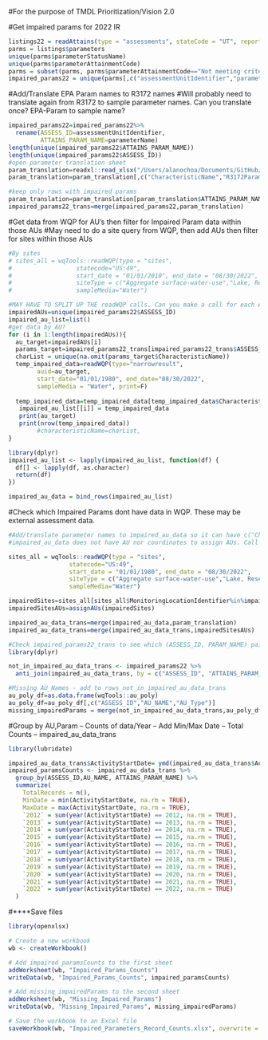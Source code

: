 #For the purpose of TMDL Prioritization/Vision 2.0

#Get impaired params for 2022 IR
```r
listings22 = readAttains(type = "assessments", stateCode = "UT", reportingCycle = "2022")
parms = listings$parameters
unique(parms$parameterStatusName)
unique(parms$parameterAttainmentCode)
parms = subset(parms, parms$parameterAttainmentCode=="Not meeting criteria")
impaired_params22 = unique(parms[,c("assessmentUnitIdentifier","parameterName","cycleFirstListed","cycleLastAssessed")])
```

#Add/Translate EPA Param names to R3172 names
#Will probably need to translate again from R3172 to sample parameter names. Can you translate once? EPA-Param to sample name?
```r
impaired_params22=impaired_params22%>%
  rename(ASSESS_ID=assessmentUnitIdentifier,
         ATTAINS_PARAM_NAME=parameterName)
length(unique(impaired_params22$ATTAINS_PARAM_NAME))
length(unique(impaired_params22$ASSESS_ID))
#open parameter translation sheet
param_translation=readxl::read_xlsx("/Users/alanochoa/Documents/GitHub/IR-2024/ir_translation_workbook_working_2024 -51723.xlsx", sheet = "paramTransTable")
param_translation=param_translation[,c("CharacteristicName","R3172ParameterName","ATTAINS_PARAM_NAME" )]

#keep only rows with impaired params
param_translation=param_translation[param_translation$ATTAINS_PARAM_NAME%in%impaired_params22$ATTAINS_PARAM_NAME,]
impaired_params22_trans=merge(impaired_params22,param_translation)
```

#Get data from WQP for AU's then filter for Impaired Param data within those AUs
#May need to do a site query from WQP, then add AUs then filter for sites within those AUs
```r
#By sites
# sites_all = wqTools::readWQP(type = "sites",
#                  statecode="US:49",
#                  start_date = "01/01/2010", end_date = "08/30/2022",
#                  siteType = c("Aggregate surface-water-use","Lake, Reservoir, Impoundment","Spring","Stream"),
#                  sampleMedia="Water")

#MAY HAVE TO SPLIT UP THE readWQP calls. Can you make a call for each AU,and impaired Parameters? Then add to final df as you loop through each one? 
impairedAUs=unique(impaired_params22$ASSESS_ID)
impaired_au_list=list()
#get data by AU?
for (i in 1:length(impairedAUs)){
  au_target=impairedAUs[i]
  params_target=impaired_params22_trans[impaired_params22_trans$ASSESS_ID==au_target,]
  charList = unique(na.omit(params_target$CharacteristicName))
  temp_impaired_data=readWQP(type="narrowresult",
		auid=au_target,
		start_date="01/01/1980", end_date="08/30/2022",
		sampleMedia = "Water", print=F)
  
  temp_impaired_data=temp_impaired_data[temp_impaired_data$CharacteristicName%in%charList,]
   impaired_au_list[[i]] = temp_impaired_data
   print(au_target)
   print(nrow(temp_impaired_data))
   		#characteristicName=charList,
}

library(dplyr)
impaired_au_list <- lapply(impaired_au_list, function(df) {
  df[] <- lapply(df, as.character)
  return(df)
})

impaired_au_data = bind_rows(impaired_au_list)
```


#Check which Impaired Params dont have data in WQP. These may be external assessment data.
```r
#Add/translate parameter names to impaired_au_data so it can have c("CharacteristicName","R3172ParameterName","ATTAINS_PARAM_NAME")
#impaired_au_data does not have AU nor coordinates to assign AUs. Call site data to get Coordinates then assign AU.

sites_all = wqTools::readWQP(type = "sites",
                 statecode="US:49",
                 start_date = "01/01/1980", end_date = "08/30/2022",
                 siteType = c("Aggregate surface-water-use","Lake, Reservoir, Impoundment","Spring","Stream"),
                 sampleMedia="Water")

impairedSites=sites_all[sites_all$MonitoringLocationIdentifier%in%impaired_au_data$MonitoringLocationIdentifier,c("MonitoringLocationIdentifier", "LatitudeMeasure" ,"LongitudeMeasure"  )]
impairedSitesAUs=assignAUs(impairedSites)

impaired_au_data_trans=merge(impaired_au_data,param_translation)
impaired_au_data_trans=merge(impaired_au_data_trans,impairedSitesAUs)

#Check impaired_params22_trans to see which (ASSESS_ID, PARAM_NAME) pairs are not in impaired_au_data above
library(dplyr)

not_in_impaired_au_data_trans <- impaired_params22 %>%
  anti_join(impaired_au_data_trans, by = c("ASSESS_ID", "ATTAINS_PARAM_NAME"))

#Missing AU_Names - add to rows_not_in_impaired_au_data_trans
au_poly_df=as.data.frame(wqTools::au_poly)
au_poly_df=au_poly_df[,c("ASSESS_ID","AU_NAME","AU_Type")]
missing_impairedParams = merge(not_in_impaired_au_data_trans,au_poly_df)

```


#Group by AU,Param -- Counts of data/Year -- Add Min/Max Date -- Total Counts -- impaired_au_data_trans
```r
library(lubridate)

impaired_au_data_trans$ActivityStartDate= ymd(impaired_au_data_trans$ActivityStartDate)
impaired_paramsCounts <- impaired_au_data_trans %>%
  group_by(ASSESS_ID,AU_NAME, ATTAINS_PARAM_NAME) %>%
  summarize(
    TotalRecords = n(),
    MinDate = min(ActivityStartDate, na.rm = TRUE),
    MaxDate = max(ActivityStartDate, na.rm = TRUE),
    `2012` = sum(year(ActivityStartDate) == 2012, na.rm = TRUE),
    `2013` = sum(year(ActivityStartDate) == 2013, na.rm = TRUE),
    `2014` = sum(year(ActivityStartDate) == 2014, na.rm = TRUE),
    `2015` = sum(year(ActivityStartDate) == 2015, na.rm = TRUE),
    `2016` = sum(year(ActivityStartDate) == 2016, na.rm = TRUE),
    `2017` = sum(year(ActivityStartDate) == 2017, na.rm = TRUE),
    `2018` = sum(year(ActivityStartDate) == 2018, na.rm = TRUE),
    `2019` = sum(year(ActivityStartDate) == 2019, na.rm = TRUE),
    `2020` = sum(year(ActivityStartDate) == 2020, na.rm = TRUE),
    `2021` = sum(year(ActivityStartDate) == 2021, na.rm = TRUE),
    `2022` = sum(year(ActivityStartDate) == 2022, na.rm = TRUE)
  )


```

#****Save files
```r
library(openxlsx)

# Create a new workbook
wb <- createWorkbook()

# Add impaired_paramsCounts to the first sheet
addWorksheet(wb, "Impaired_Params_Counts")
writeData(wb, "Impaired_Params_Counts", impaired_paramsCounts)

# Add missing_impairedParams to the second sheet
addWorksheet(wb, "Missing_Impaired_Params")
writeData(wb, "Missing_Impaired_Params", missing_impairedParams)

# Save the workbook to an Excel file
saveWorkbook(wb, "Impaired_Parameters_Record_Counts.xlsx", overwrite = TRUE)
```